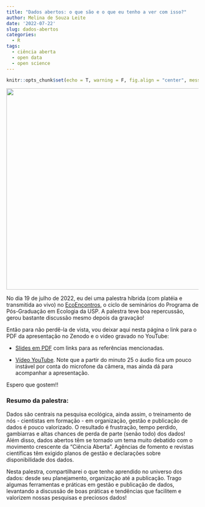 ```yaml
---
title: "Dados abertos: o que são e o que eu tenho a ver com isso?"
author: Melina de Souza Leite
date: '2022-07-22'
slug: dados-abertos
categories:
  - R
tags:
  - ciência aberta
  - open data
  - open science
---
```


```r

knitr::opts_chunk$set(echo = T, warning = F, fig.align = "center", message = F, error = F, cache = TRUE)
```

![](images/cartaz.jpg){width="526"}

No dia 19 de julho de 2022, eu dei uma palestra híbrida (com platéia e transmitida ao vivo) no [EcoEncontros](https://ecoencontros.ib.usp.br/pt/), o ciclo de seminários do Programa de Pós-Graduação em Ecologia da USP. A palestra teve boa repercussão, gerou bastante discussão mesmo depois da gravação!

Então para não perdê-la de vista, vou deixar aqui nesta página o link para o PDF da apresentação no Zenodo e o video gravado no YouTube:

-   [Slides em PDF](https://zenodo.org/record/6861029) com links para as referências mencionadas.

-   [Vídeo YouTube](https://www.youtube.com/watch?v=5OLUxXQ7gqw). Note que a partir do minuto 25 o áudio fica um pouco instável por conta do microfone da câmera, mas ainda dá para acompanhar a apresentação.

Espero que gostem!!

### Resumo da palestra:

Dados são centrais na pesquisa ecológica, ainda assim, o treinamento de nós - cientistas em formação - em organização, gestão e publicação de dados é pouco valorizado. O resultado é frustração, tempo perdido, gambiarras e altas chances de perda de parte (senão todo) dos dados! Além disso, dados abertos têm se tornado um tema muito debatido com o movimento crescente da "Ciência Aberta". Agências de fomento e revistas científicas têm exigido planos de gestão e declarações sobre disponibilidade dos dados.

Nesta palestra, compartilharei o que tenho aprendido no universo dos dados: desde seu planejamento, organização até a publicação. Trago algumas ferramentas e práticas em gestão e publicação de dados, levantando a discussão de boas práticas e tendências que facilitem e valorizem nossas pesquisas e preciosos dados!
